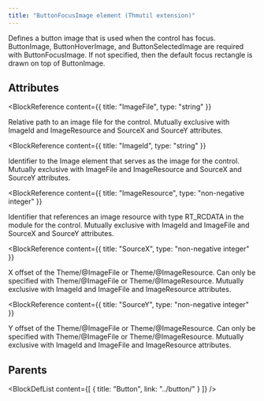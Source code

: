 ```yaml
---
title: "ButtonFocusImage element (Thmutil extension)"
---
```



Defines a button image that is used when the control has focus.
 ButtonImage, ButtonHoverImage, and ButtonSelectedImage are required with ButtonFocusImage.
 If not specified, then the default focus rectangle is drawn on top of ButtonImage.


## Attributes

<BlockWrapper>

  <BlockReference
    content={{
      title: "ImageFile",
      type: "string"
    }}
  >
  Relative path to an image file for the control.
   Mutually exclusive with ImageId and ImageResource and SourceX and SourceY attributes.
  </BlockReference>

  <BlockReference
    content={{
      title: "ImageId",
      type: "string"
    }}
  >
  Identifier to the Image element that serves as the image for the control.
   Mutually exclusive with ImageFile and ImageResource and SourceX and SourceY attributes.
  </BlockReference>

  <BlockReference
    content={{
      title: "ImageResource",
      type: "non-negative integer"
    }}
  >
  Identifier that references an image resource with type RT_RCDATA in the module for the control.
   Mutually exclusive with ImageId and ImageFile and SourceX and SourceY attributes.
  </BlockReference>

  <BlockReference
    content={{
      title: "SourceX",
      type: "non-negative integer"
    }}
  >
  X offset of the Theme/@ImageFile or Theme/@ImageResource.
   Can only be specified with Theme/@ImageFile or Theme/@ImageResource.
   Mutually exclusive with ImageId and ImageFile and ImageResource attributes.
  </BlockReference>

  <BlockReference
    content={{
      title: "SourceY",
      type: "non-negative integer"
    }}
  >
  Y offset of the Theme/@ImageFile or Theme/@ImageResource.
   Can only be specified with Theme/@ImageFile or Theme/@ImageResource.
   Mutually exclusive with ImageId and ImageFile and ImageResource attributes.
  </BlockReference>

</BlockWrapper>


## Parents

<BlockDefList content={[
    {
      title: "Button",
      link: "../button/"
    }
  ]}
/>